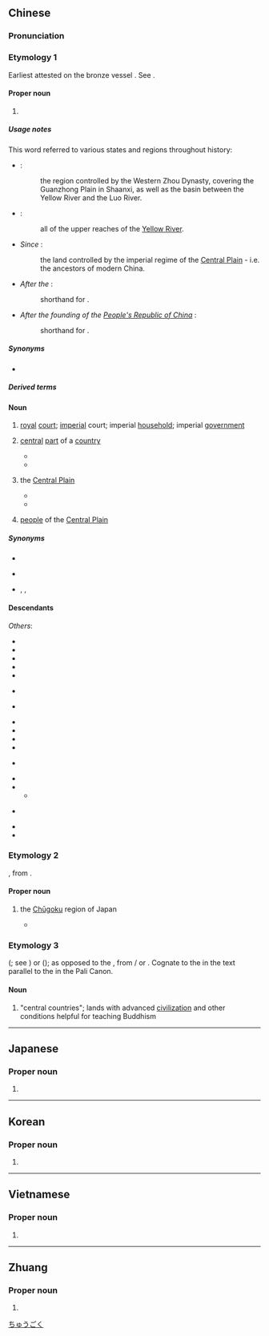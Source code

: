==Chinese==
{{zh-forms|s=中国|lit=middle country; central country}}

===Pronunciation===
{{zh-pron
|m=Zhōngguó
|ma=Zh-zhongguo.ogg
|m-s=Zong1gue2
|dg=Җун1гуй2/Җун1гуә2
|c=zung1 gwok3
|ca=LL-Q9186-Luilui6666-中国.wav
|c-t=zuung1 gok2
|h=pfs=Chûng-koet;gd=zung1 guêd5
|md=Dṳ̆ng-guók
|mda=Cdo Dṳ̆ng-guók.ogg
|mn=ml,tw,pn:Tiong-kok
|mn-t=dong1 gog4
|mn-ta=Zh-nan-czhu, Dong1-gog4.ogg
|w=1tson koq
|mc=1
|oc=1
|cat=pn,n
}}
{{rfp|gan|Gan}}
{{rfp|cjy|Jin}}
{{rfp|hsn|Xiang}}
{{rfp|mnp|Min Bei}}

===Etymology 1===
{{zh-wp|zh|yue|lzh|gan|hak:Chûng-koet|cdo:Dṳ̆ng-guók|nan:Tiong-kok|wuu}}
Earliest attested on the {{w|Western Zhou}} bronze vessel {{w|He zun}}. See {{w|Names of China#Zhongguo}}.

{{zh-x|隹{wéi} ^珷-王 既 克 ^大邑商，𠟭{cè} 廷 吿{gào} 于 ^天，曰：余 𠀠{qí} 宅 𢆶{zī} ^'''@𠁩'''{zhōng}'''@或'''{guó}，自 之 辥{yì} 民。|When {{w|King Wu of Zhou|King Wu}} conquered the great city Shang, he then made reverent declarations to Heaven, saying: "Let me dwell in this, '''the central region''', and from here govern the people."|CL-PC|ref={{w|He zun}} inscription, translated by Pankenier (2013)|collapsed=y}}

====Proper noun====
{{head|zh|proper noun}}

# {{place|zh|t=China|country|continent/Asia|capital=Beijing}}
#: {{zh-x|中國 的 首都{dū} 是 ^北京 。|The capital of '''China''' is Beijing.}}
#: {{zh-x|他 現在 在 ^中國 旅行。|He's travelling around '''China''' right now.}}
#: {{zh-x|你 喜歡 ^中國 文學 嗎？|Do you like '''Chinese''' literature?|M-TW}}
#: {{zh-x|^中國 和平.崛起|'''China''''s peaceful rise}}
#: {{zh-x|^中國 社會科學院|the '''Chinese''' Academy of Social Sciences}}
#: {{zh-x|^中國 典籍 英譯|English translations of '''Chinese''' classics}}

=====Usage notes=====
This word referred to various states and regions throughout history:
* ''{{w|Western Zhou Dynasty}}'' {{defdate|1046–771 {{BCE}}}}:
*: the region controlled by the Western Zhou Dynasty, covering the Guanzhong Plain in Shaanxi, as well as the basin between the Yellow River and the Luo River.
* ''{{w|Eastern Zhou Dynasty}}'' {{defdate|770–221 {{BCE}}}}:
*: all of the upper reaches of the [[Yellow River]].
* ''Since {{w|Qin Dynasty}}'' {{defdate|221 {{BCE}}–1911 {{CE}}}}:
*: the land controlled by the imperial regime of the [[w:Zhongyuan|Central Plain]] - i.e. the ancestors of modern China.
* ''After the {{w|Xinhai Revolution}}'' {{defdate|1911 {{CE}}}}:
*: shorthand for {{zh-l|中華民國}}.
* ''After the founding of the [[People's Republic of China]]'' {{defdate|1949 {{CE}}}}:
*: shorthand for {{zh-l|中華人民共和國}}.

=====Synonyms=====
* {{sense|China}}
{{zh-syn-saurus|中國}}

=====Derived terms=====
{{zh-der|fold=1|中國本土|中國城|中國大陸|中國風|中國工農紅軍|中國海|中國話|中國化|中國畫|中國結|中國內地|中國人民解放軍|中國人|中國式|中國通|中國圖|中國學|中國語|中國中心主義|中國字|中國科大|舊中國|新中國|中國之春|中國超新星|中國菜|中國科學院|中國文字|赤色中國|自由中國|中媒|中國特色|傷害中國人民的感情|中國共產黨|中國威脅論|中國崩潰論|中國人民的老朋友|中國性|中國佬|中國芒}}

====Noun====
{{zh-noun}}

# {{lb|zh|Classical}} [[royal]] [[court]]; [[imperial]] court; imperial [[household]]; imperial [[government]]
# {{lb|zh|Classical}} [[central]] [[part]] of a [[country]] {{gl|historically, commonly known as the [[capital city]] or the [[main]] [[region]], where an [[emperor]] or other [[ruler]] [[reside]]s}}
#* {{zh-x|惠 此 中國，以 綏 四方。|Let us cherish this '''centre of the kingdom''',<br/>To secure the repose of the four quarters of it.|ref=Shijing}}
#* {{zh-x|我 欲 中國 而 授 ^孟子 室。|I wish to give Mencius a house, somewhere in the '''middle of the kingdom'''.|ref=Mencius-L}}
# {{lb|zh|Classical}} the [[Central Plain]] {{gl|area on the lower reaches of the Yellow River which formed the cradle of Chinese civilization}}
#* {{zh-x|莅 中國 而 撫 四夷|to rule over the '''Central Plain''' and pacify the neighbouring foreign peoples|ref=Mencius}}
#* {{zh-x|吾 聞 ^中國 之 君子，明 乎 禮義 而 陋 於 知 人心。|I have heard that the superior men of these Middle States understand the (subjects of) ceremony and righteousness, but are deplorably ignorant of the minds of men.|ref=Zhuangzi}}
# {{lb|zh|Classical}} [[people]] of the [[Central Plain]]

=====Synonyms=====
* {{s|royal court}}
{{zh-syn-saurus|朝廷}}
* {{s|central part of a country}} {{q|archaic}} {{zh-l|國中}}
* {{s|the Central Plain}} {{zh-l|中土}}, {{zh-l|中原}}, {{zh-l|中州}}

====Descendants====
{{CJKV||j=中%国|^ちゅう%ごく|^중국|Trung Quốc}}
''Others'':
* {{desc|bor=1|pcc|Zungyguef}}
* {{desc|cal=1|en|Middle Kingdom}}
* {{desc|cal=1|fi|Keskustan valtakunta}}
* {{desc|cal=1|fr|Empire du Milieu}}
* {{desc|cal=1|de|Reich der Mitte}}
* {{desc|bor=1|lic|Dongxgok}} {{q|via Hainanese}}
* {{desc|bor=1|id|Tiongkok}} {{q|via Hokkien}}
* {{desc|bor=1|ky|Жуңго}}
* {{desc|bor=1|khb|ᦷᦋᧂᧈᦷᦅᧉ}}
* {{desc|cal=1|mnc|ᡩᡠᠯᡳᠮᠪᠠᡳ ᡤᡠᡵᡠᠨ}}
* {{desc|cal=1|mn|ᠳᠤᠮᠳᠠᠳᠤ ᠤᠯᠤᠰ}}
* {{desc|cal=1|pt|Reino Médio|Reino do Meio}} {{q|calque}}
* {{desc|bor=1|ii|ꍏꇩ}}
* {{desc|bor=1|bo|ཀྲུང་གོ}}
** {{desc|dz|ཀྲུང་ཀོ}}
* {{desc|bor=1|ug|جۇڭگو|Җуңго}} {{i|Cyrillic}}
* {{desc|wuh|zhungo}}
* {{desc|bor=1|za|Cunghgoz|Cungguek}}

===Etymology 2===
{{obor|zh|ja|-}} {{ja-r|中%国|^ちゅう%ごく}}, from {{der|zh|zh|-}} {{ltc-l|中國|the central part of a country|id=1}}.

====Proper noun====
{{head|zh|proper noun}}

# {{zh-div|地方|地區}} the [[Chūgoku]] region of Japan
#* {{zh-x|這裡 的 '''^中國''' 是 指 ^日本 的 '''^中國.^地方'''，即 指 ^本州 西部 的 ^岡山、^廣島、^山口、^島根、^鳥取 5 縣。|Here, {{l|zh||中國}} refers to the Chūgoku region of Japan, or the five prefectures of Okayama, Hiroshima, Yamaguchi, Shimane, and Tottori that lay in the western region of Honshū.|ref='''2004''', {{l|zh||于沛}}, {{l|zh||中国社会科学院世界历史研究所学术论文集（1964-2004）：古代中世纪卷}}[https://books.google.com/books?id=A3NsAAAAIAAJ&q=%E4%B8%AD%E5%9C%8B%E5%9C%B0%E6%96%B9+%E4%B9%9D%E5%B7%9E+%E6%97%A5%E6%9C%AC&ved=0ahUKEwisqLmq0eHTAhVT62MKHWsqDAo4WhDoAQhWMAg]}}

===Etymology 3===
{{semantic loan|zh|sa|[[मध्यदेश|मध्यदेशे]]|g=m-s|pos=locative|lit=in the Middle Country}} (''{{w|Aṣṭasāhasrikā Prajñāpāramitā}}''; see {{zh-ref|Karashima, 2010}}) or {{m|sa|[[मध्य|मध्येषु]] [[जनपद|जनपदेषु]]|g=m-p|t=in [the] central countries}} (''{{w|Abhidharmakośakārikā}}''); as opposed to the {{zh-m|邊地|borderlands; frontiers}}, from {{noncog|sa-bhs|प्रत्यन्तिम}} / {{m|sa|प्रत्यन्त}} or {{noncog|pi|paccantima}}. Cognate to the {{cog|pi|[[majjhima|majjhimesu]] [[janapada|janapadesu]]|pos=locative|lit=in the middlemost countries}} in the text parallel to the ''{{w|Ekottara Āgama}}'' in the Pali Canon.

====Noun====
{{head|zh|noun}}

# {{lb|zh|Buddhism}} "central countries"; lands with advanced [[civilization]] and other conditions helpful for teaching Buddhism

{{zh-cat|China}}

----

==Japanese==
{{ja-kanjitab|ちゅう|こく|k2=ごく|r=y|yomi=on}}

===Proper noun===
{{ja-pos|ちゅうごく|shin=中国|proper}}

# {{ja-kyujitai spelling of|中国||}}

[[Category:ja:Countries|ちゅうごく]]

----

==Korean==
{{ko-hanjatab}}

===Proper noun===
{{ko-propn|hangeul=중국}}

# {{hanja form of|중국|China}}

----

==Vietnamese==
{{vi-hantutab}}

===Proper noun===
{{vi-proper noun|sc=Hani}}

# {{han tu form of|Trung Quốc|[[China]]}}

{{cln|vi|proper nouns}}

----

==Zhuang==

===Proper noun===
{{za-head|proper noun}}

# {{za-sawndip form of|Cunghgoz}}